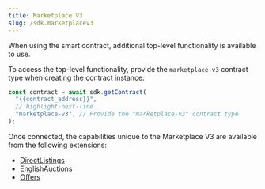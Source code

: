 ---
title: Marketplace V3
slug: /sdk.marketplacev3
---

When using the smart contract, additional top-level functionality is available to use.

To access the top-level functionality, provide the `marketplace-v3` contract type when creating the contract instance:

```javascript
const contract = await sdk.getContract(
  "{{contract_address}}",
  // highlight-next-line
  "marketplace-v3", // Provide the "marketplace-v3" contract type
);
```

Once connected, the capabilities unique to the Marketplace V3 are available from the following extensions:

- [DirectListings](/typescript/sdk.directlistings)
- [EnglishAuctions](/typescript/sdk.englishauctions)
- [Offers](/typescript/sdk.offers)
